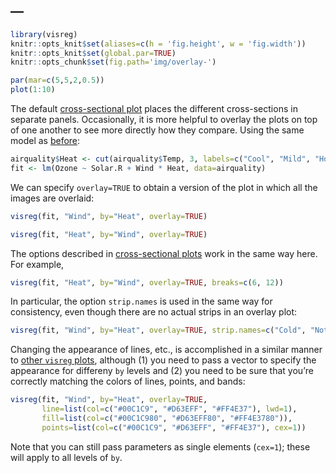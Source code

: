 ---
---

```r
library(visreg)
knitr::opts_knit$set(aliases=c(h = 'fig.height', w = 'fig.width'))
knitr::opts_knit$set(global.par=TRUE)
knitr::opts_chunk$set(fig.path='img/overlay-')
```
```r
par(mar=c(5,5,2,0.5))
plot(1:10)
```

The default [cross-sectional plot](cross.html) places the different cross-sections in separate panels.  Occasionally, it is more helpful to overlay the plots on top of one another to see more directly how they compare.  Using the same model as [before](cross.html):

```r
airquality$Heat <- cut(airquality$Temp, 3, labels=c("Cool", "Mild", "Hot"))
fit <- lm(Ozone ~ Solar.R + Wind * Heat, data=airquality)
```

We can specify `overlay=TRUE` to obtain a version of the plot in which all the images are overlaid:

```r
visreg(fit, "Wind", by="Heat", overlay=TRUE)
```

```r
visreg(fit, "Heat", by="Wind", overlay=TRUE)
```

The options described in [cross-sectional plots](cross.html) work in the same way here.  For example,

```r
visreg(fit, "Heat", by="Wind", overlay=TRUE, breaks=c(6, 12))
```

In particular, the option `strip.names` is used in the same way for consistency, even though there are no actual strips in an overlay plot:

```r
visreg(fit, "Wind", by="Heat", overlay=TRUE, strip.names=c("Cold", "Not so hot", "Really hot"))
```

Changing the appearance of lines, etc., is accomplished in a similar manner to [other `visreg` plots](options.html), although (1) you need to pass a vector to specify the appearance for differeny `by` levels and (2) you need to be sure that you're correctly matching the colors of lines, points, and bands:

```r
visreg(fit, "Wind", by="Heat", overlay=TRUE,
       line=list(col=c("#00C1C9", "#D63EFF", "#FF4E37"), lwd=1),
       fill=list(col=c("#00C1C980", "#D63EFF80", "#FF4E3780")),
       points=list(col=c("#00C1C9", "#D63EFF", "#FF4E37"), cex=1))
```

Note that you can still pass parameters as single elements (`cex=1`); these will apply to all levels of `by`.
